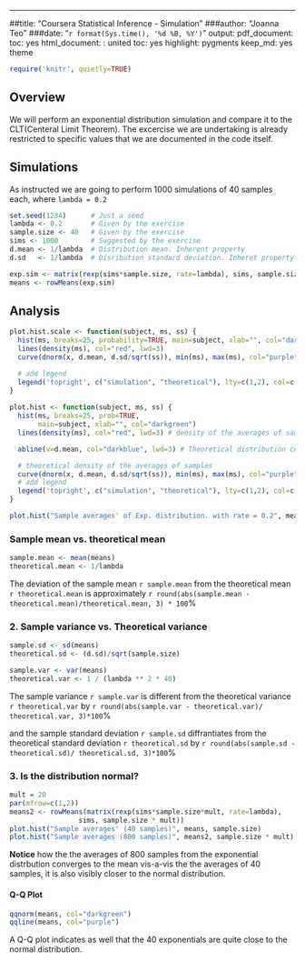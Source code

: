 ---
##title: "Coursera Statistical Inference - Simulation"
###author: "Joanna Teo"
###date: "`r format(Sys.time(), '%d %B, %Y')`"
output:
  pdf_document:
    toc: yes
  html_document:
   : united
    toc: yes highlight: pygments
    keep_md: yes
    theme

```r
require('knitr', quietly=TRUE)
```

## Overview
We will perform an exponential distribution simulation and 
compare it to the CLT(Centeral Limit Theorem). The excercise we are 
undertaking is already restricted to specific values that we are 
documented in the code itself.

## Simulations
As instructed we are going to perform 1000 simulations of 40 samples each, where `lambda = 0.2`

```r
set.seed(1234)      # Just a seed 
lambda <- 0.2       # Given by the exercise
sample.size <- 40   # Given by the exercise
sims <- 1000        # Suggested by the exercise
d.mean <- 1/lambda  # Distribution mean. Inherent property
d.sd   <- 1/lambda  # Disribution standard deviation. Inheret property

exp.sim <- matrix(rexp(sims*sample.size, rate=lambda), sims, sample.size)
means <- rowMeans(exp.sim)
```  
  
## Analysis
```r
plot.hist.scale <- function(subject, ms, ss) {
  hist(ms, breaks=25, probability=TRUE, main=subject, xlab="", col="darkgreen")
  lines(density(ms), col="red", lwd=3) 
  curve(dnorm(x, d.mean, d.sd/sqrt(ss)), min(ms), max(ms), col="purple", add=T, lty=2, lwd=3)

  # add legend
  legend('topright', c("simulation", "theoretical"), lty=c(1,2), col=c("red", "purple"))
}  
  
plot.hist <- function(subject, ms, ss) {
  hist(ms, breaks=25, prob=TRUE,
       main=subject, xlab="", col="darkgreen")
  lines(density(ms), col="red", lwd=3) # density of the averages of samples

  abline(v=d.mean, col="darkblue", lwd=3) # Theoretical distribution center

  # theoretical density of the averages of samples
  curve(dnorm(x, d.mean, d.sd/sqrt(ss)), min(ms), max(ms), col="purple", add=T, lty=2, lwd=3)
  # add legend
  legend('topright', c("simulation", "theoretical"), lty=c(1,2), col=c("red", "purple"))
}
```

```r
plot.hist("Sample averages' of Exp. distribution. with rate = 0.2", means, sample.size)
``` 

### Sample mean vs. theoretical mean
```r
sample.mean <- mean(means)
theoretical.mean <- 1/lambda
```  
The deviation of the sample mean ```r sample.mean``` from the theoretical
mean ```r theoretical.mean``` is approximately 
```r round(abs(sample.mean - theoretical.mean)/theoretical.mean, 3) * 100```% 
      
### 2. Sample variance vs. Theoretical variance  
  
```r
sample.sd <- sd(means)
theoretical.sd <- (d.sd)/sqrt(sample.size)

sample.var <- var(means)
theoretical.var <- 1 / (lambda ** 2 * 40)
```  
The sample variance ```r sample.var``` is different from the theoretical variance ```r theoretical.var``` by 
```r round(abs(sample.var - theoretical.var)/ theoretical.var, 3)*100```%

and the sample standard deviation ```r sample.sd``` diffrantiates from the 
theoretical standard deviation ```r theoretical.sd``` by 
```r round(abs(sample.sd - theoretical.sd)/ theoretical.sd, 3)*100```%
  
### 3. Is the distribution normal?  

```r
mult = 20
par(mfrow=c(1,2))
means2 <- rowMeans(matrix(rexp(sims*sample.size*mult, rate=lambda), 
                 sims, sample.size * mult))
plot.hist("Sample averages' (40 samples)", means, sample.size)
plot.hist("Sample averages (800 samples)", means2, sample.size * mult)
```
**Notice** how the the averages of 800 samples from the exponential distrbution converges to the mean vis-a-vis the the averages of 40 samples, it is also visibly
closer to the normal distribution. 

#### Q-Q Plot 

```r
qqnorm(means, col="darkgreen")
qqline(means, col="purple")
```  

A Q-Q plot indicates as well that the 40 exponentials are quite close to the normal distribution.
